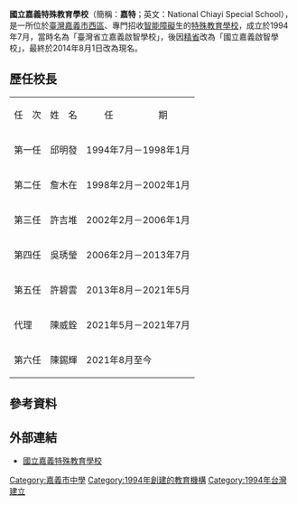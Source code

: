 {{Infobox School
| name = 國立嘉義特殊教育學校
| other_name = <small>National Chiayi Special School</small>
| image =
| motto = 
| established = 1994年
| postcode = 600072
| country = {{TWN}}
| type = 國立特殊學校
|affiliation = [[File:ROC_Ministry_of_Education_Seal.svg|20px]][[中華民國教育部|教育部]]
| district = 
| grades = 
| president =
| principal = 陳錫輝
| dean = 
| faculty = 
| staff = 
| students = 242人<ref name="學校概況">{{cite web | language = zh | title = 國立嘉義特殊教育學校 關於我們 學校概況 | url = https://www.cymrs.cy.edu.tw/content/index.aspx?Parser=1,4,25 | date =  | accessdate = 2021-10-16 | archive-date = 2022-03-27 | archive-url = https://web.archive.org/web/20220327080344/https://www.cymrs.cy.edu.tw/content/index.aspx?Parser=1,4,25 | dead-url = no }}</ref>
| classes = 25班<ref name="學校概況"/>
| conference =
| colors =
| mascot =
| free_label = 招生對象
| free_text = 智能障礙學生<ref name="學校概況"/>
| free_label2 = 
| free_text2 = 
| free_label3 =
| magazine = 
| free_text3 =
| tel = {{tel|886|5|285 8549}}
| fax = {{tel|886|5|236 0373}}
| location = [[嘉義市|嘉義市]][[西區_(嘉義市)|西區]][[世賢路|世賢路二段]]123號
| information =
| website = {{URL|http://www.cymrs.cy.edu.tw/}}
}}
'''國立嘉義特殊教育學校'''（簡稱：'''嘉特'''；英文：National Chiayi Special School），是一所位於[[臺灣|臺灣]][[嘉義市|嘉義市]][[西區_(嘉義市)|西區]]、專門招收[[智能障礙|智能障礙]]生的[[特殊教育學校|特殊教育學校]]，成立於1994年7月，當時名為「臺灣省立嘉義啟智學校」，後因[[臺灣省政府功能業務與組織調整|精省]]改為「國立嘉義啟智學校」，最終於2014年8月1日改為現名。

== 歷任校長 ==
{| class=wikitable
|-
| 任　次 || 姓　名 || 　　任　　　　　期
|-
| 第一任 || 邱明發 || 1994年7月－1998年1月
|-
| 第二任 || 詹木在 || 1998年2月－2002年1月
|-
| 第三任 || 許吉堆 || 2002年2月－2006年1月
|-
| 第四任 || 吳琇瑩 || 2006年2月－2013年7月
|-
| 第五任 || 許碧雲 || 2013年8月－2021年5月
|-
| 代理 || 陳威銓 || 2021年5月－2021年7月
|-
| 第六任 || 陳錫輝 || 2021年8月至今
|}

==參考資料==
{{reflist}}

== 外部連結 ==
* [http://www.cymrs.cy.edu.tw/ 國立嘉義特殊教育學校]{{Wayback|url=http://www.cymrs.cy.edu.tw/ |date=20201123215730 }}

{{中華民國特教學校}}
{{嘉義縣市高級中等學校}}
{{嘉義市各級學校}}

[[Category:嘉義市中學|Category:嘉義市中學]]
[[Category:1994年創建的教育機構|Category:1994年創建的教育機構]]
[[Category:1994年台灣建立|Category:1994年台灣建立]]
